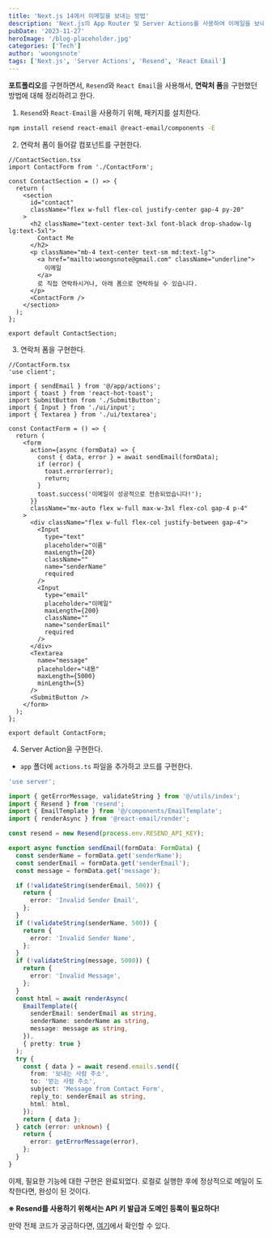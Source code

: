 ```yaml
---
title: 'Next.js 14에서 이메일을 보내는 방법'
description: 'Next.js의 App Router 및 Server Actions를 사용하여 이메일을 보내는 방법'
pubDate: '2023-11-27'
heroImage: '/blog-placeholder.jpg'
categories: ['Tech']
author: 'woongsnote'
tags: ['Next.js', 'Server Actions', 'Resend', 'React Email']
---
```


**포트폴리오**를 구현하면서, `Resend`와 `React Email`을 사용해서, **연락처 폼**을 구현했던 방법에 대해
정리하려고 한다.

1. `Resend`와 `React-Email`을 사용하기 위해, 패키지를 설치한다.

```bash
npm install resend react-email @react-email/components -E
```

2. 연락처 폼이 들어갈 컴포넌트를 구현한다.

```tsx
//ContactSection.tsx
import ContactForm from './ContactForm';

const ContactSection = () => {
  return (
    <section
      id="contact"
      className="flex w-full flex-col justify-center gap-4 py-20"
    >
      <h2 className="text-center text-3xl font-black drop-shadow-lg lg:text-5xl">
        Contact Me
      </h2>
      <p className="mb-4 text-center text-sm md:text-lg">
        <a href="mailto:woongsnote@gmail.com" className="underline">
          이메일
        </a>
        로 직접 연락하시거나, 아래 폼으로 연락하실 수 있습니다.
      </p>
      <ContactForm />
    </section>
  );
};

export default ContactSection;
```

3. 연락처 폼을 구현한다.

```tsx
//ContactForm.tsx
'use client';

import { sendEmail } from '@/app/actions';
import { toast } from 'react-hot-toast';
import SubmitButton from './SubmitButton';
import { Input } from './ui/input';
import { Textarea } from './ui/textarea';

const ContactForm = () => {
  return (
    <form
      action={async (formData) => {
        const { data, error } = await sendEmail(formData);
        if (error) {
          toast.error(error);
          return;
        }
        toast.success('이메일이 성공적으로 전송되었습니다!');
      }}
      className="mx-auto flex w-full max-w-3xl flex-col gap-4 p-4"
    >
      <div className="flex w-full flex-col justify-between gap-4">
        <Input
          type="text"
          placeholder="이름"
          maxLength={20}
          className=""
          name="senderName"
          required
        />
        <Input
          type="email"
          placeholder="이메일"
          maxLength={200}
          className=""
          name="senderEmail"
          required
        />
      </div>
      <Textarea
        name="message"
        placeholder="내용"
        maxLength={5000}
        minLength={5}
      />
      <SubmitButton />
    </form>
  );
};

export default ContactForm;
```

4. Server Action을 구현한다.

- `app` 폴더에 `actions.ts` 파일을 추가하고 코드를 구현한다.

```ts
'use server';

import { getErrorMessage, validateString } from '@/utils/index';
import { Resend } from 'resend';
import { EmailTemplate } from '@/components/EmailTemplate';
import { renderAsync } from '@react-email/render';

const resend = new Resend(process.env.RESEND_API_KEY);

export async function sendEmail(formData: FormData) {
  const senderName = formData.get('senderName');
  const senderEmail = formData.get('senderEmail');
  const message = formData.get('message');

  if (!validateString(senderEmail, 500)) {
    return {
      error: 'Invalid Sender Email',
    };
  }
  if (!validateString(senderName, 500)) {
    return {
      error: 'Invalid Sender Name',
    };
  }
  if (!validateString(message, 5000)) {
    return {
      error: 'Invalid Message',
    };
  }
  const html = await renderAsync(
    EmailTemplate({
      senderEmail: senderEmail as string,
      senderName: senderName as string,
      message: message as string,
    }),
    { pretty: true }
  );
  try {
    const { data } = await resend.emails.send({
      from: '보내는 사람 주소',
      to: '받는 사람 주소',
      subject: 'Message from Contact Form',
      reply_to: senderEmail as string,
      html: html,
    });
    return { data };
  } catch (error: unknown) {
    return {
      error: getErrorMessage(error),
    };
  }
}
```

이제, 필요한 기능에 대한 구현은 완료되었다. 로컬로 실행한 후에 정상적으로 메일이 도착한다면, 완성이 된 것이다.

<b> ※ Resend를 사용하기 위해서는 API 키 발급과 도메인 등록이 필요하다!</b>



만약 전체 코드가 궁금하다면, [여기](https://github.com/woongsnote/my-portfolio)에서 확인할 수 있다.
